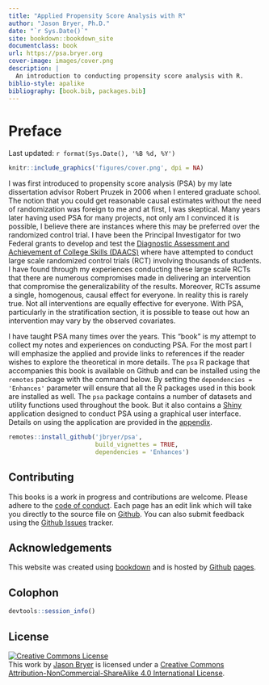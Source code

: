 ```yaml
--- 
title: "Applied Propensity Score Analysis with R"
author: "Jason Bryer, Ph.D."
date: "`r Sys.Date()`"
site: bookdown::bookdown_site
documentclass: book
url: https://psa.bryer.org
cover-image: images/cover.png
description: |
  An introduction to conducting propensity score analysis with R.
biblio-style: apalike
bibliography: [book.bib, packages.bib]
---
```


# Preface {-}

Last updated: `r format(Sys.Date(), '%B %d, %Y')`

```r
knitr::include_graphics('figures/cover.png', dpi = NA)
```

I was first introduced to propensity score analysis (PSA) by my late dissertation advisor Robert Pruzek in 2006 when I entered graduate school. The notion that you could get reasonable causal estimates without the need of randomization was foreign to me and at first, I was skeptical. Many years later having used PSA for many projects, not only am I convinced it is possible, I believe there are instances where this may be preferred over the randomized control trial. I have been the Principal Investigator for two Federal grants to develop and test the [Diagnostic Assessment and Achievement of College Skills (DAACS)](https://daacs.net) where have attempted to conduct large scale randomized control trials (RCT) involving thousands of students. I have found through my experiences conducting these large scale RCTs that there are numerous compromises made in delivering an intervention that compromise the generalizability of the results. Moreover, RCTs assume a single, homogenous, causal effect for everyone. In reality this is rarely true. Not all interventions are equally effective for everyone. With PSA, particularly in the stratification section, it is possible to tease out how an intervention may vary by the observed covariates.

I have taught PSA many times over the years. This "book" is my attempt to collect my notes and experiences on conducting PSA. For the most part I will emphasize the applied and provide links to references if the reader wishes to explore the theoretical in more details. The `psa` R package that accompanies this book is available on Github and can be installed using the `remotes` package with the command below. By setting the `dependencies = 'Enhances'` parameter will ensure that all the R packages used in this book are installed as well. The `psa` package contains a number of datasets and utility functions used throughout the book. But it also contains a [Shiny](https://shiny.rstudio.com) application designed to conduct PSA using a graphical user interface. Details on using the application are provided in the [appendix](#psa_shiny).

```r
remotes::install_github('jbryer/psa',
						build_vignettes = TRUE,
						dependencies = 'Enhances')
```

## Contributing {.unnumbered}

This books is a work in progress and contributions are welcome. Please adhere to the [code of conduct](https://github.com/jbryer/psa/blob/master/CODE_OF_CONDUCT.md). Each page has an edit link which will take you directly to the source file on [Github](https://github.com/jbryer/psa). You can also submit feedback using the [Github Issues](https://github.com/jbryer/psa/issues) tracker.

## Acknowledgements {.unnumbered}

This website was created using [bookdown](https://bookdown.org) and is hosted by [Github](https://github.com/jbryer/psa) [pages](https://www.google.com/search?client=safari&rls=en&q=github+pages&ie=UTF-8&oe=UTF-8).

## Colophon {.unnumbered}

```r
devtools::session_info()
```

## License {.unnumbered}

<a rel="license" href="http://creativecommons.org/licenses/by-nc-sa/4.0/"><img alt="Creative Commons License" style="border-width:0" src="https://i.creativecommons.org/l/by-nc-sa/4.0/88x31.png" /></a><br />This work by [Jason Bryer](https://bryer.org/) is licensed under a <a rel="license" href="http://creativecommons.org/licenses/by-nc-sa/4.0/">Creative Commons Attribution-NonCommercial-ShareAlike 4.0 International License</a>.
